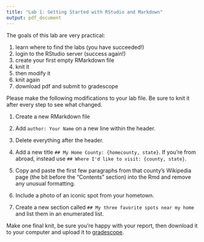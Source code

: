 ```yaml
---
title: "Lab 1: Getting Started with RStudio and Markdown"
output: pdf_document
---
```


The goals of this lab are very practical:

1. learn where to find the labs (you have succeeded!)
2. login to the RStudio server (success again!)
3. create your first empty RMarkdown file
4. knit it
5. then modify it
6. knit again
7. download pdf and submit to gradescope

Please make the following modifications to your lab file. Be sure to knit it after every step to see what changed.

1. Create a new RMarkdown file

2. Add `author: Your Name` on a new line within the header.

3. Delete everything after the header.

4. Add a new title `## My Home County: {homecounty, state}`. If you're from abroad, instead use `## Where I'd like to visit: {county, state}`.

5. Copy and paste the first few paragraphs from that county's Wikipedia page (the bit before the "Contents" section) into the Rmd and remove any unusual formatting.

6. Include a photo of an iconic spot from your hometown.

7. Create a new section called `## My three favorite spots near my home` and list them in an enumerated list.

Make one final knit, be sure you're happy with your report, then download it to your computer and upload it to [gradescope](http://www.gradescope.com).